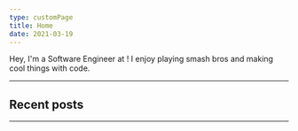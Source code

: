 ```yaml
---
type: customPage
title: Home
date: 2021-03-19
---
```



<HomeNavbar />

<Container>

Hey, I'm a Software Engineer at <QultureRocksLink />! I enjoy playing smash bros and making cool things with code.

---

## Recent posts

<Posts limit={5} />

---

<SocialMediaLinks />

</Container>
